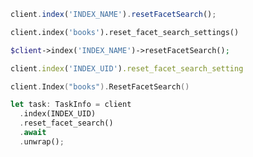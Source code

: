 <CodeGroup>

```javascript JS
client.index('INDEX_NAME').resetFacetSearch();
```

```python Python
client.index('books').reset_facet_search_settings()
```

```php PHP
$client->index('INDEX_NAME')->resetFacetSearch();
```

```ruby Ruby
client.index('INDEX_UID').reset_facet_search_setting
```

```go Go
client.Index("books").ResetFacetSearch()
```

```rust Rust
let task: TaskInfo = client
  .index(INDEX_UID)
  .reset_facet_search()
  .await
  .unwrap();
```
</CodeGroup>